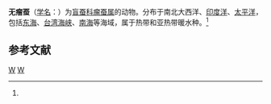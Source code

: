 {{Speciesbox
| taxon = Travsiopsis dubia
| binomial_authority = (Støp-Bowitz, 1948)<ref name='id10403'>{{cite web| url =http://www.bioinfo.cn/db05/BjdwSpecies.php?action=view&id=10403| title =无瘤蚕| work =《中国动物物种编目数据库》| publisher =中国科学院微生物研究所| author =中国科学院动物研究所| accessdate =2009-04-16| deadurl =yes| archiveurl =https://web.archive.org/web/20160305071827/http://www.bioinfo.cn/db05/BjdwSpecies.php?action=view&id=10403| archivedate =2016-03-05}}</ref>
}}

'''无瘤蚕'''（[[学名|学名]]：{{lang|la|''Travsiopsis dubia''}}）为[[盲蚕科|盲蚕科]][[瘤蚕属|瘤蚕属]]的动物。分布于南北大西洋、[[印度洋|印度洋]]、[[太平洋|太平洋]]，包括[[东海|东海]]、[[台湾海峡|台湾海峡]]、[[南海|南海]]等海域，属于热带和亚热带暖水种。<ref name='id10403'/>

== 参考文献 ==
{{reflist}}

{{Taxonbar|from=Q2852264}}

[[Category:瘤蚕属|W]]
[[Category:1948年描述的动物|W]]

{{环节动物小作品}}